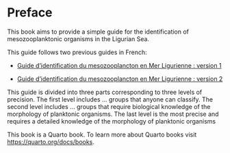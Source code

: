 # Preface {.unnumbered}

This book aims to provide a simple guide for the identification of mesozooplanktonic organisms in the Ligurian Sea.

This guide follows two previous guides in French:

-   [Guide d'identification du mesozooplancton en Mer Ligurienne : version 1](https://econum.github.io/zooimage_mesozooplankton_guide1)

-   [Guide d'identification du mesozooplancton en Mer Ligurienne : version 2](https://econum.github.io/zooimage_mesozooplankton_guide2)

This guide is divided into three parts corresponding to three levels of precision. The first level includes ... groups that anyone can classify. The second level includes ... groups that require biological knowledge of the morphology of planktonic organisms. The last level is the most precise and requires a detailed knowledge of the morphology of planktonic organisms

This book is a Quarto book. To learn more about Quarto books visit <https://quarto.org/docs/books>.
